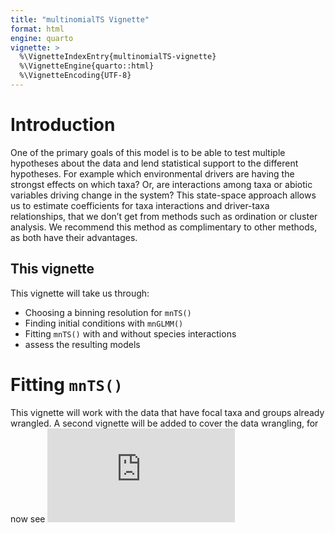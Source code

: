 ```yaml
---
title: "multinomialTS Vignette"
format: html
engine: quarto
vignette: >
  %\VignetteIndexEntry{multinomialTS-vignette}
  %\VignetteEngine{quarto::html}
  %\VignetteEncoding{UTF-8}
---
```


# Introduction

One of the primary goals of this model is to be able to test multiple hypotheses about the data and lend statistical support to the different hypotheses. For example which environmental drivers are having the strongst effects on which taxa? Or, are interactions among taxa or abiotic variables driving change in the system? This state-space approach allows us to estimate coefficients for taxa interactions and driver-taxa relationships, that we don't get from methods such as ordination or cluster analysis. We recommend this method as complimentary to other methods, as both have their advantages.

## This vignette

This vignette will take us through:

- Choosing a binning resolution for `mnTS()`
- Finding initial conditions with `mnGLMM()`
- Fitting `mnTS()` with and without species interactions
- assess the resulting models

# Fitting `mnTS()`

This vignette will work with the data that have focal taxa and groups already wrangled. A second vignette will be added to cover the data wrangling, for now see ![this workshop](https://quinnasena.github.io/state-space-workhop-ESA/state-space-walkthrough.html)

